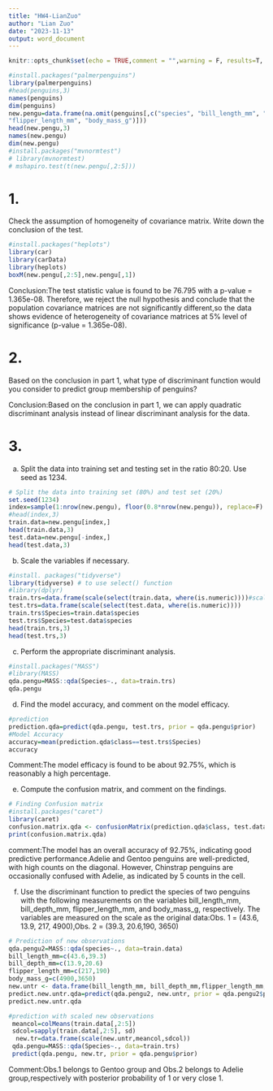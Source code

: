 ---
title: "HW4-LianZuo"
author: "Lian Zuo"
date: "2023-11-13"
output: word_document
---

```{r setup, include=FALSE}
knitr::opts_chunk$set(echo = TRUE,comment = "",warning = F, results=T, message = F)
```

```{r}
#install.packages("palmerpenguins")
library(palmerpenguins)
#head(penguins,3)
names(penguins)
dim(penguins)
new.pengu=data.frame(na.omit(penguins[,c("species", "bill_length_mm", "bill_depth_mm",
"flipper_length_mm", "body_mass_g")]))
head(new.pengu,3)
names(new.pengu)
dim(new.pengu)
#install.packages("mvnormtest")
# library(mvnormtest)
# mshapiro.test(t(new.pengu[,2:5]))

```
# 1. 
Check the assumption of homogeneity of covariance matrix. Write down the
conclusion of the test.
```{r}
#install.packages("heplots")
library(car)
library(carData)
library(heplots)
boxM(new.pengu[,2:5],new.pengu[,1])
```

Conclusion:The test statistic value is found to be 76.795 with a p-value = 1.365e-08. Therefore, we reject the null hypothesis and conclude that the population covariance matrices are not significantly different,so the data shows evidence of heterogeneity of covariance matrices at 5% level of significance (p-value = 1.365e-08).

# 2. 
Based on the conclusion in part 1, what type of discriminant function would you
consider to predict group membership of penguins?

Conclusion:Based on the conclusion in part 1, we can apply quadratic discriminant analysis instead of linear discriminant analysis for the data. 

# 3. 
a. Split the data into training set and testing set in the ratio 80:20. Use seed as 1234.
```{r}
# Split the data into training set (80%) and test set (20%)
set.seed(1234)
index=sample(1:nrow(new.pengu), floor(0.8*nrow(new.pengu)), replace=F)
#head(index,3)
train.data=new.pengu[index,]
head(train.data,3)
test.data=new.pengu[-index,]
head(test.data,3)
```

b. Scale the variables if necessary.
```{r}
#install. packages("tidyverse")
library(tidyverse) # to use select() function
#library(dplyr)
train.trs=data.frame(scale(select(train.data, where(is.numeric))))#scaling all numeric variables
test.trs=data.frame(scale(select(test.data, where(is.numeric))))
train.trs$Species=train.data$species
test.trs$Species=test.data$species
head(train.trs,3)
head(test.trs,3)
```

c. Perform the appropriate discriminant analysis.
```{r}
#install.packages("MASS")
#library(MASS)
qda.pengu=MASS::qda(Species~., data=train.trs)
qda.pengu
```

d. Find the model accuracy, and comment on the model efficacy.
```{r}
#prediction
prediction.qda=predict(qda.pengu, test.trs, prior = qda.pengu$prior)
#Model Accuracy
accuracy=mean(prediction.qda$class==test.trs$Species)
accuracy
```
Comment:The model efficacy is found to be about 92.75%, which is reasonably a high percentage. 

e. Compute the confusion matrix, and comment on the findings.

```{r}
# Finding Confusion matrix
#install.packages("caret")
library(caret)
confusion.matrix.qda <- confusionMatrix(prediction.qda$class, test.data$species)
print(confusion.matrix.qda)
```
comment:The model has an overall accuracy of 92.75%, indicating good predictive performance.Adelie and Gentoo penguins are well-predicted, with high counts on the diagonal. However, Chinstrap penguins are occasionally confused with Adelie, as indicated by 5 counts in the cell.

f. Use the discriminant function to predict the species of two penguins with the
following measurements on the variables bill_length_mm, bill_depth_mm,
flipper_length_mm, and body_mass_g, respectively. The variables are measured on
the scale as the original data:Obs. 1 = (43.6, 13.9, 217, 4900),Obs. 2 = (39.3, 20.6,190, 3650)
```{r}
# Prediction of new observations
qda.pengu2=MASS::qda(species~., data=train.data)
bill_length_mm=c(43.6,39.3) 
bill_depth_mm=c(13.9,20.6)
flipper_length_mm=c(217,190)
body_mass_g=c(4900,3650)
new.untr <- data.frame(bill_length_mm, bill_depth_mm,flipper_length_mm, body_mass_g)
predict.new.untr.qda=predict(qda.pengu2, new.untr, prior = qda.pengu2$prior)
predict.new.untr.qda

#prediction with scaled new observations
 meancol=colMeans(train.data[,2:5])
 sdcol=sapply(train.data[,2:5], sd)
  new.tr=data.frame(scale(new.untr,meancol,sdcol))
 qda.pengu=MASS::qda(Species~., data=train.trs)
 predict(qda.pengu, new.tr, prior = qda.pengu$prior)
```

Comment:Obs.1 belongs to Gentoo group and Obs.2 belongs to Adelie group,respectively with posterior probability of 1 or very close 1.


